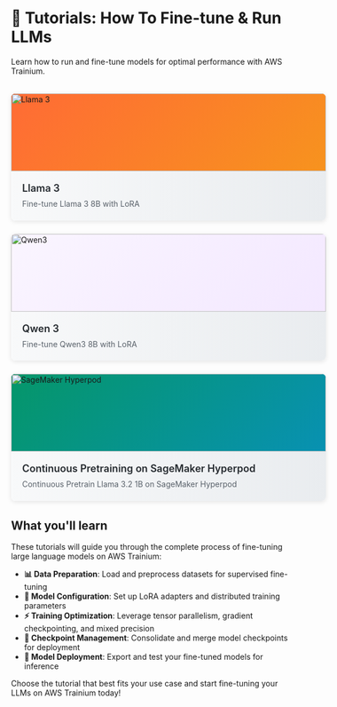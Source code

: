 <!---
Copyright 2025 The HuggingFace Team. All rights reserved.

Licensed under the Apache License, Version 2.0 (the "License");
you may not use this file except in compliance with the License.
You may obtain a copy of the License at

    http://www.apache.org/licenses/LICENSE-2.0

Unless required by applicable law or agreed to in writing, software
distributed under the License is distributed on an "AS IS" BASIS,
WITHOUT WARRANTIES OR CONDITIONS OF ANY KIND, either express or implied.
See the License for the specific language governing permissions and
limitations under the License.
-->

# 🚀  Tutorials: How To Fine-tune & Run LLMs

Learn how to run and fine-tune models for optimal performance with AWS Trainium.

<div style="display: grid !important; grid-template-columns: repeat(auto-fit, minmax(350px, 1fr)) !important; gap: 24px !important; margin: 32px -32px !important; padding: 0 32px !important; max-width: none !important; width: calc(100% + 64px) !important;">

<a href="./sft_lora_finetune_llm" style="text-decoration: none !important; color: inherit !important; display: block !important;">
<div style="border-radius: 8px !important; overflow: hidden !important; background-color: white !important; box-shadow: 0 2px 8px rgba(0,0,0,0.1) !important; transition: all 0.3s ease-in-out !important; cursor: pointer !important; display: flex !important; flex-direction: column !important; min-height: 200px !important;" onmouseover="this.style.transform='translateY(-4px)'; this.style.boxShadow='0 8px 24px rgba(0,0,0,0.15)'; this.querySelector('.card-content').style.backgroundPosition='0% 0'" onmouseout="this.style.transform='translateY(0)'; this.style.boxShadow='0 2px 8px rgba(0,0,0,0.1)'; this.querySelector('.card-content').style.backgroundPosition='100% 0'">
  <div style="height: 140px !important; min-height: 140px !important; background: linear-gradient(135deg, #FF6B35 0%, #F7931E 100%) !important; display: flex !important; align-items: center !important; justify-content: center !important; position: relative !important;">
    <img src="https://huggingface.co/datasets/huggingface/documentation-images/resolve/main/optimum/neuron/training_tutorials/llama-logo.png" alt="Llama 3" style="width: 100% !important; height: 100% !important; object-fit: cover !important; z-index: 10 !important; position: relative !important;" onerror="this.outerHTML='<div style=\'color: white; font-size: 48px; font-weight: bold; z-index: 10; position: relative;\'>🦙</div>'"/>
  </div>
  <div class="card-content" style="padding: 20px !important; background: white !important; background-image: linear-gradient(90deg, transparent 0%, #f8f9fa 50%, #e9ecef 100%) !important; background-size: 200% 100% !important; background-position: 100% 0 !important; transition: background-position 0.4s ease-out !important; width: 100% !important; box-sizing: border-box !important; flex: 1 !important;">
    <h3 style="margin: 0 0 8px 0 !important; font-size: 18px !important; font-weight: 600 !important; color: #24292e !important;">
      Llama 3
    </h3>
    <p style="margin: 0 !important; font-size: 14px !important; color: #586069 !important; line-height: 1.4 !important;">
      Fine-tune Llama 3 8B with LoRA
    </p>
  </div>
</div>
</a>

<a href="./finetune_qwen3" style="text-decoration: none !important; color: inherit !important; display: block !important;">
<div style="border-radius: 8px !important; overflow: hidden !important; background-color: white !important; box-shadow: 0 2px 8px rgba(0,0,0,0.1) !important; transition: all 0.3s ease-in-out !important; cursor: pointer !important; display: flex !important; flex-direction: column !important; min-height: 200px !important;" onmouseover="this.style.transform='translateY(-4px)'; this.style.boxShadow='0 8px 24px rgba(0,0,0,0.15)'; this.querySelector('.card-content').style.backgroundPosition='0% 0'" onmouseout="this.style.transform='translateY(0)'; this.style.boxShadow='0 2px 8px rgba(0,0,0,0.1)'; this.querySelector('.card-content').style.backgroundPosition='100% 0'">
  <div style="height: 140px !important; min-height: 140px !important; background: linear-gradient(135deg, #faf5ff 0%, #f3e8ff 100%) !important; display: flex !important; align-items: center !important; justify-content: center !important; position: relative !important;">
    <img src="https://huggingface.co/datasets/huggingface/documentation-images/resolve/main/optimum/neuron/training_tutorials/qwen3-logo.png" alt="Qwen3" style="width: 100% !important; height: 100% !important; object-fit: cover !important; z-index: 10 !important; position: relative !important;" onerror="this.outerHTML='<div style=\'color: white; font-size: 48px; font-weight: bold; z-index: 10; position: relative;\'>🔷</div>'"/>
  </div>
  <div class="card-content" style="padding: 20px !important; background: white !important; background-image: linear-gradient(90deg, transparent 0%, #f8f9fa 50%, #e9ecef 100%) !important; background-size: 200% 100% !important; background-position: 100% 0 !important; transition: background-position 0.4s ease-out !important; width: 100% !important; box-sizing: border-box !important; flex: 1 !important;">
    <h3 style="margin: 0 0 8px 0 !important; font-size: 18px !important; font-weight: 600 !important; color: #24292e !important;">
      Qwen 3
    </h3>
    <p style="margin: 0 !important; font-size: 14px !important; color: #586069 !important; line-height: 1.4 !important;">
      Fine-tune Qwen3 8B with LoRA
    </p>
  </div>
</div>
</a>

<a href="./pretraining_hyperpod_llm" style="text-decoration: none !important; color: inherit !important; display: block !important;">
<div style="border-radius: 8px !important; overflow: hidden !important; background-color: white !important; box-shadow: 0 2px 8px rgba(0,0,0,0.1) !important; transition: all 0.3s ease-in-out !important; cursor: pointer !important; display: flex !important; flex-direction: column !important; min-height: 200px !important;" onmouseover="this.style.transform='translateY(-4px)'; this.style.boxShadow='0 8px 24px rgba(0,0,0,0.15)'; this.querySelector('.card-content').style.backgroundPosition='0% 0'" onmouseout="this.style.transform='translateY(0)'; this.style.boxShadow='0 2px 8px rgba(0,0,0,0.1)'; this.querySelector('.card-content').style.backgroundPosition='100% 0'">
  <div style="height: 140px !important; min-height: 140px !important; background: linear-gradient(135deg, #059669 0%, #0891b2 100%) !important; display: flex !important; align-items: center !important; justify-content: center !important; position: relative !important;">
    <img src="https://huggingface.co/datasets/huggingface/documentation-images/resolve/main/optimum/neuron/training_tutorials/sagemaker-logo.png" alt="SageMaker Hyperpod" style="width: 100% !important; height: 100% !important; object-fit: cover !important; z-index: 10 !important; position: relative !important;" onerror="this.outerHTML='<div style=\'color: white; font-size: 28px; font-weight: bold; text-align: center; z-index: 10; position: relative;\'>☁️<br/>SageMaker</div>'"/>
  </div>
  <div class="card-content" style="padding: 20px !important; background: white !important; background-image: linear-gradient(90deg, transparent 0%, #f8f9fa 50%, #e9ecef 100%) !important; background-size: 200% 100% !important; background-position: 100% 0 !important; transition: background-position 0.4s ease-out !important; width: 100% !important; box-sizing: border-box !important; flex: 1 !important;">
    <h3 style="margin: 0 0 8px 0 !important; font-size: 18px !important; font-weight: 600 !important; color: #24292e !important;">
      Continuous Pretraining on SageMaker Hyperpod
    </h3>
    <p style="margin: 0 !important; font-size: 14px !important; color: #586069 !important; line-height: 1.4 !important;">
      Continuous Pretrain Llama 3.2 1B on SageMaker Hyperpod
    </p>
  </div>
</div>
</a>

</div>

## What you'll learn

These tutorials will guide you through the complete process of fine-tuning large language models on AWS Trainium:

- **📊 Data Preparation**: Load and preprocess datasets for supervised fine-tuning
- **🔧 Model Configuration**: Set up LoRA adapters and distributed training parameters
- **⚡ Training Optimization**: Leverage tensor parallelism, gradient checkpointing, and mixed precision
- **💾 Checkpoint Management**: Consolidate and merge model checkpoints for deployment
- **🚀 Model Deployment**: Export and test your fine-tuned models for inference

Choose the tutorial that best fits your use case and start fine-tuning your LLMs on AWS Trainium today!
